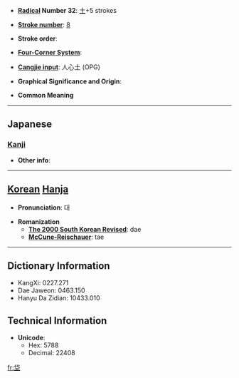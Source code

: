 * '''[[Wiktionary:Chinese radical index| Radical]] Number 32''': [[Wiktionary:Chinese radical index 土|土]]+5 strokes

* '''[[Wiktionary:Chinese total strokes index|Stroke number]]''': [[Wiktionary:Chinese total strokes index 8|8]]

* '''Stroke order''': 

* '''[[Wiktionary:Chinese four corner index|Four-Corner System]]''': 

* '''[[Wiktionary:Chinese Cangjie index|Cangjie input]]''': 人心土 (OPG)

* '''Graphical Significance and Origin''': 

* '''Common Meaning'''

----

==Japanese==
===[[Kanji]]===
{{kanji|on readings=[[たい]] (tai)|kun readings=[[ぬた]] (nuta), [[ぬま]] (numa)}}

* '''Other info''':  

----

== [[Korean]] [[Hanja]] ==

* '''Pronunciation''': 대

* '''Romanization'''
** '''[[The 2000 South Korean Revised Romanization|The 2000 South Korean Revised]]''': dae
** '''[[McCune-Reischauer]]''': tae

----

== Dictionary Information ==

* KangXi: 0227.271
* Dae Jaweon: 0463.150
* Hanyu Da Zidian: 10433.010

== Technical Information ==

* '''Unicode''':
** Hex: 5788
** Decimal: 22408

[[fr:垈]]